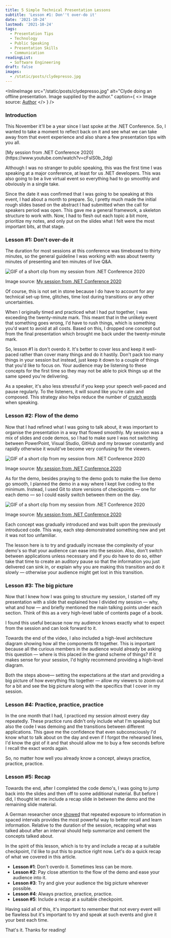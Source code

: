 ```yaml
---
title: 5 Simple Technical Presentation Lessons
subtitle: 'Lesson #1: Don''t over-do it'
date: '2021-10-24'
lastmod: '2021-10-24'
tags:
  - Presentation Tips
  - Technology
  - Public Speaking
  - Presentation Skills
  - Communication
readingList:
  - Software Engineering
draft: false
images:
  - /static/posts/clydepresso.jpg
---
```


<InlineImage
  src="/static/posts/clydepresso.jpg"
  alt="Clyde doing an offline presentation. Image supplied by the author."
  caption={
    <>
      Image source: <a href="https://clydedsouza.net">Author</a>
    </>
  }
/>

### Introduction

This November it'll be a year since I last spoke at the .NET Conference. So, I wanted to take a moment to reflect back on it and see what we can take away from that event experience and also share a few presentation tips with you all.

<YouTube url="https://www.youtube.com/watch?v=cFslS0b_2dg" />
[My session from .NET Conference 2020](https://www.youtube.com/watch?v=cFslS0b_2dg)

Although I was no stranger to public speaking, this was the first time I was speaking at a major conference, at least for us .NET developers. This was also going to be a live virtual event so everything had to go smoothly and obviously in a single take.

Since the date it was confirmed that I was going to be speaking at this event, I had about a month to prepare. So, I pretty much made the initial rough slides based on the abstract I had submitted when the call for speakers period was open. This gave me a general framework, a skeleton structure to work with. Now, I had to flesh out each topic a bit more, prioritize my notes, and only put on the slides what I felt were the most important bits, at that stage.

### Lesson #1: Don't over-do it

The duration for most sessions at this conference was timeboxed to thirty minutes, so the general guideline I was working with was about twenty minutes of presenting and ten minutes of live Q&amp;A.

![GIF of a short clip from my session from .NET Conference 2020](/static/posts/1_dyqtsonvFnbzZyGAYV9Whg.gif)

Image source: [My session from .NET Conference 2020](https://www.youtube.com/watch?v=cFslS0b_2dg)

Of course, this is not set in stone because I do have to account for any technical set-up time, glitches, time lost during transitions or any other uncertainties.

When I originally timed and practiced what I had put together, I was exceeding the twenty-minute mark. This meant that in the unlikely event that something goes wrong, I'd have to rush things, which is something you'd want to avoid at all costs. Based on this, I dropped one concept out from the final presentation which brought me back under the twenty-minute mark.

So, lesson #1 is don't overdo it. It's better to cover less and keep it well-paced rather than cover many things and do it hastily. Don't pack too many things in your session but instead, just keep it down to a couple of things that you'd like to focus on. Your audience may be listening to these concepts for the first time so they may not be able to pick things up at the same speed you're delivering.

As a speaker, it's also less stressful if you keep your speech well-paced and pause regularly. To the listeners, it will sound like you're calm and composed. This strategy also helps reduce the number of [crutch words](https://hbr.org/2018/08/how-to-stop-saying-um-ah-and-you-know) when speaking.

### Lesson #2: Flow of the demo

Now that I had refined what I was going to talk about, it was important to organise the presentation in a way that flowed smoothly. My session was a mix of slides and code demos, so I had to make sure I was not switching between PowerPoint, Visual Studio, GitHub and my browser constantly and rapidly otherwise it would've become very confusing for the viewers.

![GIF of a short clip from my session from .NET Conference 2020](/static/posts/1_UAOzg0-vJNEhwChuzJAB2g.gif)

Image source: [My session from .NET Conference 2020](https://www.youtube.com/watch?v=cFslS0b_2dg)

As for the demo, besides praying to the demo gods to make the live demo go smooth, I planned the demo in a way where I kept live coding to the minimum. Instead, I used Git to store versions of checkpoints — one for each demo — so I could easily switch between them on the day.

![GIF of a short clip from my session from .NET Conference 2020](/static/posts/1_WbChJKTO3eAifWC7OdScGw.gif)

Image source: [My session from .NET Conference 2020](https://www.youtube.com/watch?v=cFslS0b_2dg)

Each concept was gradually introduced and was built upon the previously introduced code. This way, each step demonstrated something new and yet it was not too unfamiliar.

The lesson here is to try and gradually increase the complexity of your demo's so that your audience can ease into the session. Also, don't switch between applications unless necessary and if you do have to do so, either take that time to create an auditory pause so that the information you just delivered can sink in, or explain why you are making this transition and do it slowly — otherwise your audience might get lost in this transition.

### Lesson #3: The big picture

Now that I knew how I was going to structure my session, I started off my presentation with a slide that explained how I divided my session — why, what and how — and briefly mentioned the main talking points under each section. Think of this as a very high-level table of contents page of a book.

I found this useful because now my audience knows exactly what to expect from the session and can look forward to it.

Towards the end of the video, I also included a high-level architecture diagram showing how all the components fit together. This is important because all the curious members in the audience would already be asking this question — where is this placed in the grand scheme of things? If it makes sense for your session, I'd highly recommend providing a high-level diagram.

Both the steps above— setting the expectations at the start and providing a big picture of how everything fits together — allow my viewers to zoom out for a bit and see the big picture along with the specifics that I cover in my session.

<GoogleAds adLayout="Responsive" />

### Lesson #4: Practice, practice, practice

In the one month that I had, I practiced my session almost every day repeatedly. These practice runs didn't only include what I'm speaking but also the code I was demoing and the transitions between different applications. This gave me the confidence that even subconsciously I'd know what to talk about on the day and even if I forgot the rehearsed lines, I'd know the gist of it and that should allow me to buy a few seconds before I recall the exact words again.

So, no matter how well you already know a concept, always practice, practice, practice.

### Lesson #5: Recap

Towards the end, after I completed the code demo's, I was going to jump back into the slides and then off to some additional material. But before I did, I thought let me include a recap slide in between the demo and the remaining slide material.

A German researcher once [showed](https://fs.blog/2018/12/spacing-effect/) that repeated exposure to information in spaced intervals provides the most powerful way to better recall and learn information. Relative to the duration of the session, recapping what was talked about after an interval should help summarize and cement the concepts talked about.

In the spirit of this lesson, which is to try and include a recap at a suitable checkpoint, I'd like to put this to practice right now. Let's do a quick recap of what we covered in this article.

- **Lesson #1**: Don't overdo it. Sometimes less can be more.
- **Lesson #2**: Pay close attention to the flow of the demo and ease your audience into it.
- **Lesson #3**: Try and give your audience the big picture wherever possible.
- **Lesson #4**: Always practice, practice, practice.
- **Lesson #5**: Include a recap at a suitable checkpoint.

Having said all of this, it's important to remember that not every event will be flawless but it's important to try and speak at such events and give it your best each time.

That's it. Thanks for reading!
